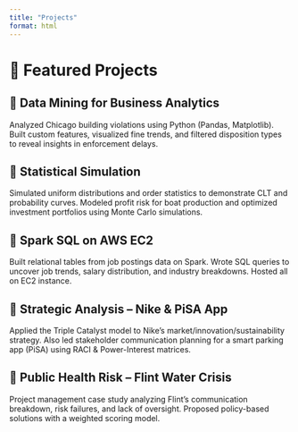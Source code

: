 ```yaml
---
title: "Projects"
format: html
---
```


# 💼 Featured Projects

## 🔹 Data Mining for Business Analytics 
Analyzed Chicago building violations using Python (Pandas, Matplotlib). Built custom features, visualized fine trends, and filtered disposition types to reveal insights in enforcement delays.

## 🔹 Statistical Simulation 
Simulated uniform distributions and order statistics to demonstrate CLT and probability curves. Modeled profit risk for boat production and optimized investment portfolios using Monte Carlo simulations.

## 🔹 Spark SQL on AWS EC2 
Built relational tables from job postings data on Spark. Wrote SQL queries to uncover job trends, salary distribution, and industry breakdowns. Hosted all on EC2 instance.

## 🔹 Strategic Analysis – Nike & PiSA App 
Applied the Triple Catalyst model to Nike’s market/innovation/sustainability strategy. Also led stakeholder communication planning for a smart parking app (PiSA) using RACI & Power-Interest matrices.

## 🔹 Public Health Risk – Flint Water Crisis 
Project management case study analyzing Flint’s communication breakdown, risk failures, and lack of oversight. Proposed policy-based solutions with a weighted scoring model.
